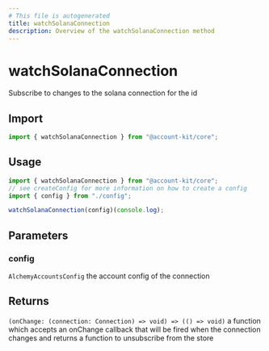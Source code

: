 ```yaml
---
# This file is autogenerated
title: watchSolanaConnection
description: Overview of the watchSolanaConnection method
---
```


# watchSolanaConnection

Subscribe to changes to the solana connection for the id

## Import

```ts
import { watchSolanaConnection } from "@account-kit/core";
```

## Usage

```ts
import { watchSolanaConnection } from "@account-kit/core";
// see createConfig for more information on how to create a config
import { config } from "./config";

watchSolanaConnection(config)(console.log);
```

## Parameters

### config

`AlchemyAccountsConfig`
the account config of the connection

## Returns

`(onChange: (connection: Connection) => void) => (() => void)`
a function which accepts an onChange callback that will be fired when the connection changes and returns a function to unsubscribe from the store
